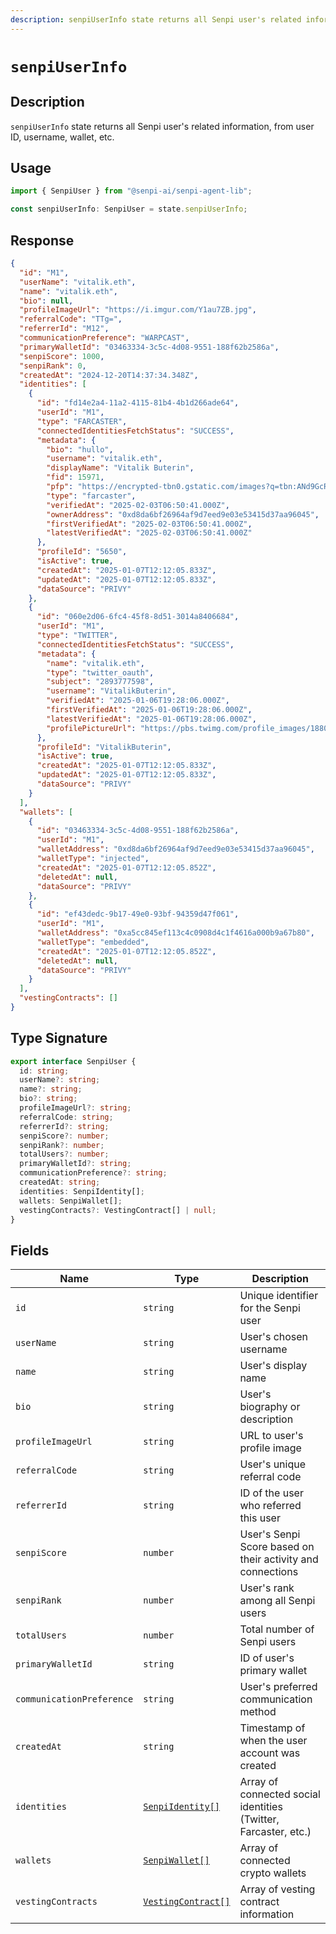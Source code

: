 ```yaml
---
description: senpiUserInfo state returns all Senpi user's related information, from user ID, username, wallet, etc.
---
```


# `senpiUserInfo`

## Description

`senpiUserInfo` state returns all Senpi user's related information, from user ID, username, wallet, etc.

## Usage

```ts
import { SenpiUser } from "@senpi-ai/senpi-agent-lib";

const senpiUserInfo: SenpiUser = state.senpiUserInfo;
```

## Response

```json
{
  "id": "M1",
  "userName": "vitalik.eth",
  "name": "vitalik.eth",
  "bio": null,
  "profileImageUrl": "https://i.imgur.com/Y1au7ZB.jpg",
  "referralCode": "TTg=",
  "referrerId": "M12",
  "communicationPreference": "WARPCAST",
  "primaryWalletId": "03463334-3c5c-4d08-9551-188f62b2586a",
  "senpiScore": 1000,
  "senpiRank": 0,
  "createdAt": "2024-12-20T14:37:34.348Z",
  "identities": [
    {
      "id": "fd14e2a4-11a2-4115-81b4-4b1d266ade64",
      "userId": "M1",
      "type": "FARCASTER",
      "connectedIdentitiesFetchStatus": "SUCCESS",
      "metadata": {
        "bio": "hullo",
        "username": "vitalik.eth",
        "displayName": "Vitalik Buterin",
        "fid": 15971,
        "pfp": "https://encrypted-tbn0.gstatic.com/images?q=tbn:ANd9GcRfC2vsceENh7G_Q-hg6Ju6YwVYqn6f_VXsMA&s",
        "type": "farcaster",
        "verifiedAt": "2025-02-03T06:50:41.000Z",
        "ownerAddress": "0xd8da6bf26964af9d7eed9e03e53415d37aa96045",
        "firstVerifiedAt": "2025-02-03T06:50:41.000Z",
        "latestVerifiedAt": "2025-02-03T06:50:41.000Z"
      },
      "profileId": "5650",
      "isActive": true,
      "createdAt": "2025-01-07T12:12:05.833Z",
      "updatedAt": "2025-01-07T12:12:05.833Z",
      "dataSource": "PRIVY"
    },
    {
      "id": "060e2d06-6fc4-45f8-8d51-3014a8406684",
      "userId": "M1",
      "type": "TWITTER",
      "connectedIdentitiesFetchStatus": "SUCCESS",
      "metadata": {
        "name": "vitalik.eth",
        "type": "twitter_oauth",
        "subject": "2893777598",
        "username": "VitalikButerin",
        "verifiedAt": "2025-01-06T19:28:06.000Z",
        "firstVerifiedAt": "2025-01-06T19:28:06.000Z",
        "latestVerifiedAt": "2025-01-06T19:28:06.000Z",
        "profilePictureUrl": "https://pbs.twimg.com/profile_images/1880759276169224192/rXpjZO0A_400x400.jpg"
      },
      "profileId": "VitalikButerin",
      "isActive": true,
      "createdAt": "2025-01-07T12:12:05.833Z",
      "updatedAt": "2025-01-07T12:12:05.833Z",
      "dataSource": "PRIVY"
    }
  ],
  "wallets": [
    {
      "id": "03463334-3c5c-4d08-9551-188f62b2586a",
      "userId": "M1",
      "walletAddress": "0xd8da6bf26964af9d7eed9e03e53415d37aa96045",
      "walletType": "injected",
      "createdAt": "2025-01-07T12:12:05.852Z",
      "deletedAt": null,
      "dataSource": "PRIVY"
    },
    {
      "id": "ef43dedc-9b17-49e0-93bf-94359d47f061",
      "userId": "M1",
      "walletAddress": "0xa5cc845ef113c4c0908d4c1f4616a000b9a67b80",
      "walletType": "embedded",
      "createdAt": "2025-01-07T12:12:05.852Z",
      "deletedAt": null,
      "dataSource": "PRIVY"
    }
  ],
  "vestingContracts": []
}
```

## Type Signature

```ts
export interface SenpiUser {
  id: string;
  userName?: string;
  name?: string;
  bio?: string;
  profileImageUrl?: string;
  referralCode: string;
  referrerId?: string;
  senpiScore?: number;
  senpiRank?: number;
  totalUsers?: number;
  primaryWalletId?: string;
  communicationPreference?: string;
  createdAt: string;
  identities: SenpiIdentity[];
  wallets: SenpiWallet[];
  vestingContracts?: VestingContract[] | null;
}
```

## Fields

| Name                      | Type                                                                    | Description                                                     |
| ------------------------- | ----------------------------------------------------------------------- | --------------------------------------------------------------- |
| `id`                      | `string`                                                                | Unique identifier for the Senpi user                            |
| `userName`                | `string`                                                                | User's chosen username                                          |
| `name`                    | `string`                                                                | User's display name                                             |
| `bio`                     | `string`                                                                | User's biography or description                                 |
| `profileImageUrl`         | `string`                                                                | URL to user's profile image                                     |
| `referralCode`            | `string`                                                                | User's unique referral code                                     |
| `referrerId`              | `string`                                                                | ID of the user who referred this user                           |
| `senpiScore`              | `number`                                                                | User's Senpi Score based on their activity and connections      |
| `senpiRank`               | `number`                                                                | User's rank among all Senpi users                               |
| `totalUsers`              | `number`                                                                | Total number of Senpi users                                     |
| `primaryWalletId`         | `string`                                                                | ID of user's primary wallet                                     |
| `communicationPreference` | `string`                                                                | User's preferred communication method                           |
| `createdAt`               | `string`                                                                | Timestamp of when the user account was created                  |
| `identities`              | [`SenpiIdentity[]`](../../senpi-agent-lib/types/senpiidentity.mdx)      | Array of connected social identities (Twitter, Farcaster, etc.) |
| `wallets`                 | [`SenpiWallet[]`](../../senpi-agent-lib/types/senpiwallet.mdx)          | Array of connected crypto wallets                               |
| `vestingContracts`        | [`VestingContract[]`](../../senpi-agent-lib/types/vestingcontracts.mdx) | Array of vesting contract information                           |
